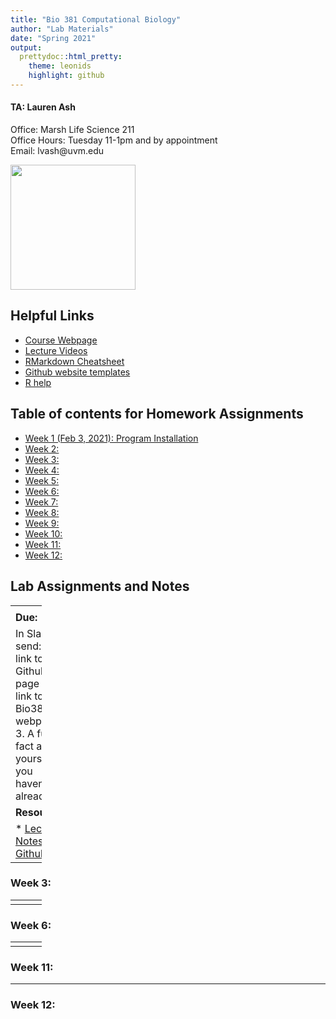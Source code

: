 ```yaml
---
title: "Bio 381 Computational Biology"
author: "Lab Materials"
date: "Spring 2021"
output: 
  prettydoc::html_pretty:
    theme: leonids
    highlight: github
---
```


<p align="center">

#### TA: Lauren Ash 
Office: Marsh Life Science 211   
Office Hours: Tuesday 11-1pm and by appointment    
Email: lvash@uvm.edu   

<img src="Lauren.jpg" width="200" height="200" />

## Helpful Links   
* [Course Webpage](https://gotellilab.github.io/Bio381/)   
* [Lecture Videos](https://ngotelli.github.io/Bio381Vids)  
* [RMarkdown Cheatsheet](https://www.rstudio.com/wp-content/uploads/2015/02/rmarkdown-cheatsheet.pdf)   
* [Github website templates](https://jekyllthemes.io/)   
* [R help](http://stackoverflow.com/questions/tagged/r)   

## Table of contents for Homework Assignments    
* [Week 1 (Feb 3, 2021): Program Installation ](#id-section1)
* [Week 2: ](#id-section2)
* [Week 3: ](#id-section3)
* [Week 4: ](#id-section4)
* [Week 5: ](#id-section5)
* [Week 6: ](#id-section6) 
* [Week 7: ](#id-section7)
* [Week 8: ](#id-section8)
* [Week 9: ](#id-section9)  
* [Week 10: ](#id-section10)
* [Week 11: ](#id-section11)  
* [Week 12: ](#id-section12)  


## Lab Assignments and Notes

------
<div id='id-section1'/>
### Week 1: Program Installation  
#### February 3, 2021
[Assignment Page](https://gotellilab.github.io/Bio381/Homeworks/Homework01_S2021.html)   
   
**Due:**   
1. R, RStudio/tinytex, Typora, and Github up and working!   
   
**Resources:**  
   
* [Installation instructions](Installation_Instructions.html)     
* [`tinytex` package](https://yihui.org/tinytex/)   

------
<div id='id-section2'/>
### Week 2: Setting up your webpage  
#### February 10, 2021
[Assignment Page](https://gotellilab.github.io/Bio381/Homeworks/Homework02_S2021.html) 
   
**Due:**  
   
In Slack, send:   
1. A link to your Github page    
2. A link to your Bio381 webpage  
3. A fun fact about yourself (if you haven't already)   
 
**Resources:** 
  
* [Lecture Notes: Github](https://gotellilab.github.io/Bio381/Lectures/Lecture02_S2021.html)   

------
<div id='id-section3'/>
### Week 3:    


------
<div id='id-section4'/>
### Week 4: 

------
<div id='id-section5'/>   
### Week 5: 

------
<div id='id-section6'/>   
### Week 6: 

------
<div id='id-section8'/>
### Week 8: 

------
<div id='id-section10'/>
### Week 10: 

------
<div id='id-section11'/>
### Week 11: 

------
<div id='id-section12'/>
### Week 12: 
